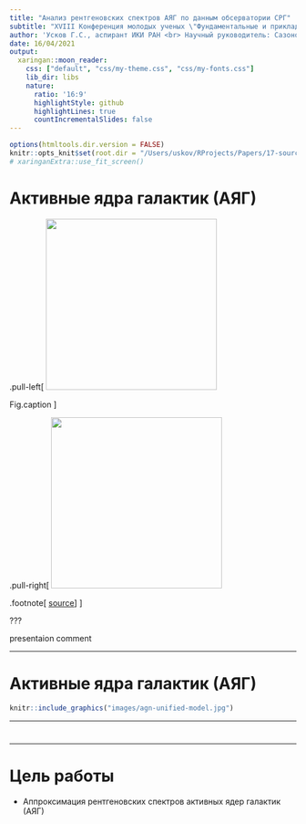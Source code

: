 ```yaml
---
title: "Анализ рентгеновских спектров АЯГ по данным обсерватории СРГ"
subtitle: "XVIII Конференция молодых ученых \"Фундаментальные и прикладные космические исследования\"<br>"
author: 'Усков Г.С., аспирант ИКИ РАН <br> Научный руководитель: Сазонов С.Ю., д.ф.-м.н., профессор РАН <br><br> <a href="mailto:uskov@iki.rssi.ru"> uskov@iki.rssi.ru</a><br>'
date: 16/04/2021
output:
  xaringan::moon_reader:
    css: ["default", "css/my-theme.css", "css/my-fonts.css"]
    lib_dir: libs
    nature:
      ratio: '16:9'
      highlightStyle: github
      highlightLines: true
      countIncrementalSlides: false
---
```



```r
options(htmltools.dir.version = FALSE)
knitr::opts_knit$set(root.dir = "/Users/uskov/RProjects/Papers/17-sources/KMU-presentation/")
# xaringanExtra::use_fit_screen()

```


# Активные ядра галактик (АЯГ)

.pull-left[
<img src="images/agn-xray-spectrum-compton-refl.png" width = 300>

Fig.caption
]

.pull-right[
<img src="images/agn-xray-spectrum.png" width = 300>

.footnote[
[source](http://www.asdpaspdasd.com)
]
]

???

presentaion comment

---

# Активные ядра галактик (АЯГ)


```r
knitr::include_graphics("images/agn-unified-model.jpg")
```

---

# 


---

# Цель работы

- Аппроксимация рентгеновских спектров активных ядер галактик (АЯГ)


